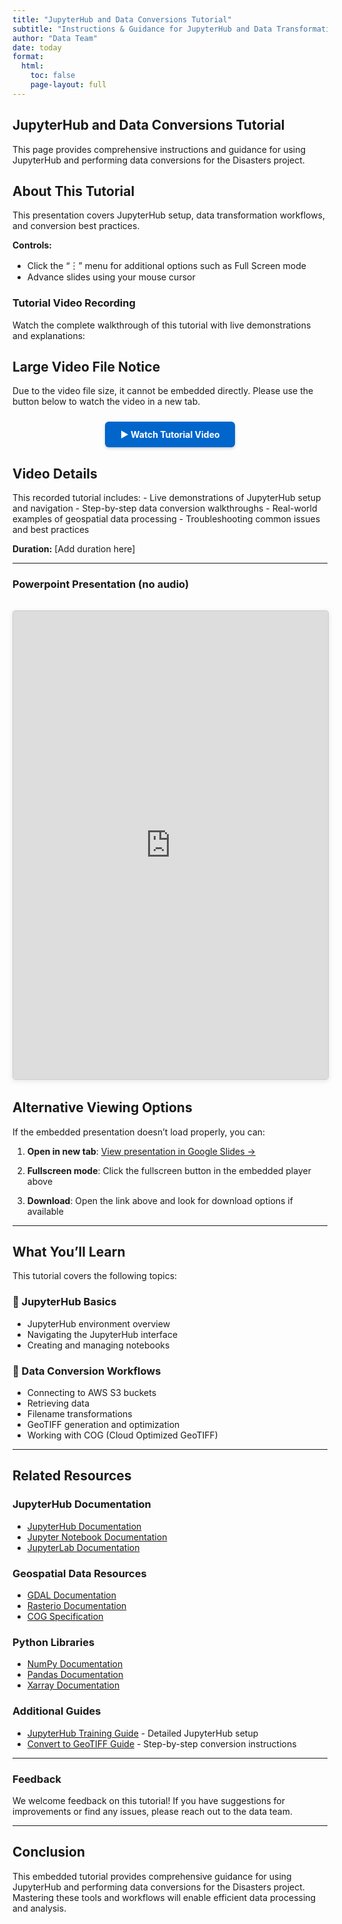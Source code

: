 ```yaml
---
title: "JupyterHub and Data Conversions Tutorial"
subtitle: "Instructions & Guidance for JupyterHub and Data Transformation"
author: "Data Team"
date: today
format:
  html:
    toc: false
    page-layout: full
---
```


## JupyterHub and Data Conversions Tutorial

This page provides comprehensive instructions and guidance for using JupyterHub and performing data conversions for the Disasters project.

::: {.callout-note}
## About This Tutorial

This presentation covers JupyterHub setup, data transformation workflows, and conversion best practices.

**Controls:**
<ul>
<li>Click the "︙" menu for additional options such as Full Screen mode</li>
<li>Advance slides using your mouse cursor</li>
</ul>
:::

### Tutorial Video Recording

Watch the complete walkthrough of this tutorial with live demonstrations and explanations:

::: {.callout-warning}
## Large Video File Notice

Due to the video file size, it cannot be embedded directly. Please use the button below to watch the video in a new tab.

<div style="text-align: center; margin: 1.5rem 0;">
<a href="YOUR_VIDEO_LINK_HERE"
   target="_blank"
   style="display: inline-block; padding: 12px 24px; background-color: #0066cc; color: white; text-decoration: none; border-radius: 6px; font-weight: bold; box-shadow: 0 2px 4px rgba(0,0,0,0.2);">
   ▶ Watch Tutorial Video
</a>
</div>


:::

::: {.callout-note collapse="true"}
## Video Details

This recorded tutorial includes:
- Live demonstrations of JupyterHub setup and navigation
- Step-by-step data conversion walkthroughs
- Real-world examples of geospatial data processing
- Troubleshooting common issues and best practices

**Duration:** [Add duration here]
:::

---

### Powerpoint Presentation (no audio)

<div style="text-align: center; margin: 2rem 0;">
<iframe src="https://docs.google.com/presentation/d/e/2PACX-1vQ9fdhrG6PEK1294UikYIXlLtx-RPFaGlk92twtNctOrBF5GzUbIXAArg10armTTw/pubembed?start=false&loop=false&delayms=3000"
        frameborder="0"
        width="1280"
        height="749"
        allowfullscreen="true"
        mozallowfullscreen="true"
        webkitallowfullscreen="true"
        style="border: 1px solid #ccc; border-radius: 4px; box-shadow: 0 2px 8px rgba(0,0,0,0.1); max-width: 100%;">
</iframe>
</div>

::: {.callout-tip collapse="true"}
## Alternative Viewing Options

If the embedded presentation doesn't load properly, you can:

1. **Open in new tab**: [View presentation in Google Slides →](YOUR_FULL_LINK_HERE)

2. **Fullscreen mode**: Click the fullscreen button in the embedded player above

3. **Download**: Open the link above and look for download options if available
:::

---

## What You'll Learn

This tutorial covers the following topics:

### 🚀 JupyterHub Basics
- JupyterHub environment overview
- Navigating the JupyterHub interface
- Creating and managing notebooks

### 🔄 Data Conversion Workflows
- Connecting to AWS S3 buckets
- Retrieving data
- Filename transformations
- GeoTIFF generation and optimization
- Working with COG (Cloud Optimized GeoTIFF)

---

## Related Resources

### JupyterHub Documentation
- [JupyterHub Documentation](https://jupyterhub.readthedocs.io/)
- [Jupyter Notebook Documentation](https://jupyter-notebook.readthedocs.io/)
- [JupyterLab Documentation](https://jupyterlab.readthedocs.io/)

### Geospatial Data Resources
- [GDAL Documentation](https://gdal.org/)
- [Rasterio Documentation](https://rasterio.readthedocs.io/)
- [COG Specification](https://www.cogeo.org/)

### Python Libraries
- [NumPy Documentation](https://numpy.org/doc/)
- [Pandas Documentation](https://pandas.pydata.org/docs/)
- [Xarray Documentation](https://xarray.pydata.org/)

### Additional Guides
- [JupyterHub Training Guide](../Jupyterhub/jupyterhub-training-guide.qmd) - Detailed JupyterHub setup
- [Convert to GeoTIFF Guide](../Jupyterhub/convert_to_geotiff.qmd) - Step-by-step conversion instructions

---

### Feedback

We welcome feedback on this tutorial! If you have suggestions for improvements or find any issues, please reach out to the data team.

---

## Conclusion

This embedded tutorial provides comprehensive guidance for using JupyterHub and performing data conversions for the Disasters project. Mastering these tools and workflows will enable efficient data processing and analysis.


